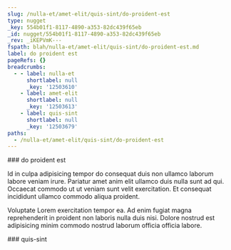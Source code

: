 ```yaml
---
slug: /nulla-et/amet-elit/quis-sint/do-proident-est
type: nugget
_key: 554b01f1-8117-4890-a353-82dc439f65eb
_id: nugget/554b01f1-8117-4890-a353-82dc439f65eb
_rev: _iKEPVmK---
fspath: blah/nulla-et/amet-elit/quis-sint/do-proident-est.md
label: do proident est
pageRefs: {}
breadcrumbs:
  - - label: nulla-et
      shortlabel: null
      _key: '12503610'
    - label: amet-elit
      shortlabel: null
      _key: '12503613'
    - label: quis-sint
      shortlabel: null
      _key: '12503679'
paths:
  - /nulla-et/amet-elit/quis-sint/do-proident-est
---
```


<NuggetArea>
<Nugget slug="/nulla-et/amet-elit/quis-sint/do-proident-est" type="nugget" _key="554b01f1-8117-4890-a353-82dc439f65eb" _id="nugget/554b01f1-8117-4890-a353-82dc439f65eb" _rev="_iKEPVmK---" fspath="blah/nulla-et/amet-elit/quis-sint/do-proident-est.md" label="do proident est" paths="/nulla-et/amet-elit/quis-sint/do-proident-est">
<NuggetBody>
### do proident est

Id in culpa adipisicing tempor do consequat duis non ullamco laborum labore veniam irure. Pariatur amet anim elit ullamco duis nulla sunt ad qui. Occaecat commodo ut ut veniam sunt velit exercitation. Et consequat incididunt ullamco commodo aliqua proident.

Voluptate Lorem exercitation tempor ea. Ad enim fugiat magna reprehenderit in proident non laboris nulla duis nisi. Dolore nostrud est adipisicing minim commodo nostrud laborum officia officia labore.

</NuggetBody>
<Breadcrumbs>
<Crumbs>
<Crumb _key="12503610" label="nulla-et" /><Crumb _key="12503613" label="amet-elit" /><Crumb _key="12503679" label="quis-sint" />
</Crumbs>
</Breadcrumbs>
</Nugget>

<NuggetsInbound>
</NuggetsInbound>
<NuggetsOutbound>
</NuggetsOutbound>
</NuggetArea>
<PassagesInbound>
<Passage direction="inbound" type="passage" _key="12503679" _id="passage/12503679" _rev="_iKEPVmC---" label="quis-sint" passage="quis-sint" fspath="blah/nulla-et/amet-elit/quis-sint" paths="/nulla-et/amet-elit/quis-sint" slug="/nulla-et/amet-elit/quis-sint">
<NuggetBody>
### quis-sint

</NuggetBody>
<Breadcrumbs>
<Crumbs>
<Crumb _key="12503610" label="nulla-et" /><Crumb _key="12503613" label="amet-elit" />
</Crumbs>
</Breadcrumbs>
</Passage>

</PassagesInbound>
<PassagesOutbound>
</PassagesOutbound>